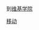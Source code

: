<noinclude>{{pp-template|small=yes}}</noinclude>{{移動}}到[[v:|维基学院]]<noinclude>[[Category:投票模板|移动]]</noinclude>